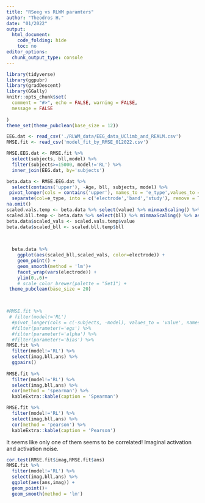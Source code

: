 ```yaml
---
title: "RSeeg vs RLWM paramters"
author: "Theodros H."
date: "01/2022"
output:
  html_document:
    code_folding: hide
    toc: no
editor_options:
  chunk_output_type: console
---
```


```r
library(tidyverse)
library(ggpubr)
library(gradDescent)
library(GGally)
knitr::opts_chunk$set(
  comment = "#>", echo = FALSE, warning = FALSE, 
  message = FALSE 
 
)
theme_set(theme_pubclean(base_size = 12)) 

```


```r
EEG.dat <- read_csv('./RLWM_data/EEG_data_UClimb_and_REALM.csv')
RMSE.fit <- read_csv('model_fit_by_RMSE_012022.csv')
```


```r
RMSE.EEG.dat <- RMSE.fit %>% 
  select(subjects, bll,model) %>% 
  filter(subjects>=15000, model!='RL') %>% 
  inner_join(EEG.dat, by='subjects')

```

```r

beta.data <- RMSE.EEG.dat %>% 
  select(contains('upper'), -Age, bll, subjects, model) %>% 
 pivot_longer(cols = contains('upper'), names_to = 'e_type',values_to = 'value') %>% 
  separate(col=e_type, into = c('electrode','band','study'), remove = T) %>% 
na.omit() 
scaled.vals.temp <- beta.data %>% select(value) %>% minmaxScaling() %>% as.data.frame()
scaled.bll.temp <- beta.data %>% select(bll) %>% minmaxScaling() %>% as.data.frame()
beta.data$scaled_vals <- scaled.vals.temp$value
beta.data$scaled_bll <- scaled.bll.temp$bll
  

  
  beta.data %>% 
    ggplot(aes(scaled_bll,scaled_vals, color=electrode)) +
    geom_point() +
    geom_smooth(method = 'lm')+
    facet_wrap(vars(electrode)) +
    ylim(0,.6)+
    # scale_color_brewer(palette = "Set1") +
 theme_pubclean(base_size = 20)

 

```

```r
#RMSE.fit %>% 
 # filter(model!='RL') 
  #pivot_longer(cols = c(-subjects, -model), values_to = 'value', names_to = 'parameter') %>% 
  #filter(parameter!='egs') %>% 
  #filter(parameter!='alpha') %>% 
  #filter(parameter!='bias') %>% 
RMSE.fit %>% 
  filter(model!='RL') %>%
  select(imag,bll,ans) %>% 
  ggpairs()
  
RMSE.fit %>% 
  filter(model!='RL') %>%
  select(imag,bll,ans) %>% 
  cor(method = 'spearman') %>% 
  kableExtra::kable(caption = 'Spearman')

RMSE.fit %>% 
  filter(model!='RL') %>%
  select(imag,bll,ans) %>% 
  cor(method = 'pearson') %>% 
  kableExtra::kable(caption = 'Pearson')

```

It seems like only one of them seems to be correlated! Imaginal activation and activation noise. 
```r
cor.test(RMSE.fit$imag,RMSE.fit$ans)
RMSE.fit %>% 
  filter(model!='RL') %>%
  select(imag,bll,ans) %>% 
  ggplot(aes(ans,imag)) +
  geom_point()+
  geom_smooth(method = 'lm')
```


